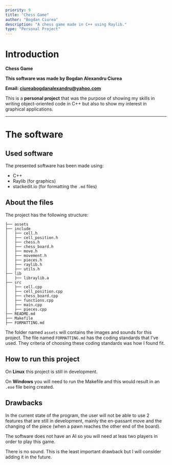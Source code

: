 ```yaml
---
priority: 9
title: "Chess Game"
author: "Bogdan Ciurea"
description: "A chess game made in C++ using Raylib."
type: "Personal Project"
---
```


# Introduction

**Chess Game**

**This software was made by Bogdan Alexandru Ciurea**

**Email: ciureabogdanalexandru@yahoo.com**

This is a **personal project** that was the purpose of showing my skills in writing object-oriented code in C++ but also to show my interest in graphical applications.

---

# The software

## Used software

The presented software has been made using:

- C++
- Raylib (for graphics)
- stackedit.io (for formatting the `.md` files)

## About the files

The project has the following structure:

```
├── assets
├── include
│   ├── cell.h
│   ├── cell_position.h
│   ├── chess.h
│   ├── chess_board.h
│   ├── move.h
│   ├── movement.h
│   ├── pieces.h
│   ├── raylib.h
│   ├── utils.h
├── lib
│   ├── libraylib.a
├── src
│   ├── cell.cpp
│   ├── cell_position.cpp
│   ├── chess_board.cpp
│   ├── functions.cpp
│   ├── main.cpp
│   ├── pieces.cpp
├── README.md
├── Makefile
├── FORMATTING.md
```

The folder named `assets` will contains the images and sounds for this project.
The file named `FORMATTING.md` has the coding standards that I've used. They criteria of choosing these coding standards was how I found fit.

## How to run this project

On **Linux** this project is still in development.

On **Windows** you will need to run the Makefile and this would result in an `.exe` file being created.

## Drawbacks

In the current state of the program, the user will not be able to use 2 features that are still in development, mainly the en-passant move and the changing of the piece (when a pawn reaches the other end of the board).

The software does not have an AI so you will need at leas two players in order to play this game.

There is no sound. This is the least important drawback but I will consider adding it in the future.
